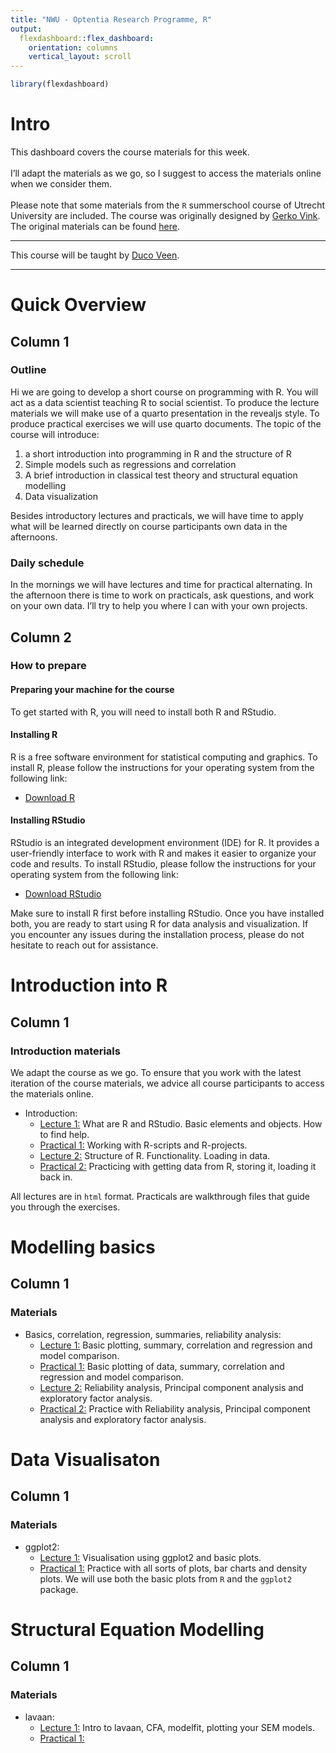 ```yaml
---
title: "NWU - Optentia Research Programme, R"
output: 
  flexdashboard::flex_dashboard:
    orientation: columns
    vertical_layout: scroll
---
```


```r
library(flexdashboard)
```

<!-- https://chat.openai.com/chat/dd967c72-a49c-4f21-ab54-2e20284b6ab0 -->

# Intro {.sidebar}

This dashboard covers the course materials for this week. 
<br> <br>
I'll adapt the materials as we go, so I suggest to access the materials online when we consider them. 
<br> <br>
Please note that some materials from the `R` summerschool course of Utrecht University are included. The course was originally designed by [Gerko Vink](https://www.gerkovink.com). The original materials can be found [here](https://github.com/gerkovink/R).

---

This course will be taught by [Duco Veen](https://www.ducoveen.com/). <br>

---
# Quick Overview

## Column 1

### Outline

Hi we are going to develop a short course on programming with R. You will act as a data scientist teaching R to social scientist. To produce the lecture materials we will make use of a quarto presentation in the revealjs style. To produce practical exercises we will use quarto documents. The topic of the course will introduce:

1)	a short introduction into programming in R and the structure of R
2)	Simple models such as regressions and correlation
3)	A brief introduction in classical test theory and structural equation modelling 
4)	Data visualization

Besides introductory lectures and practicals, we will have time to apply what will be learned directly on course participants own data in the afternoons. 

### Daily schedule 

In the mornings we will have lectures and time for practical alternating. In the afternoon there is time to work on practicals, ask questions, and work on your own data. I'll try to help you where I can with your own projects.

<!-- | When?  |      | What?      | -->
<!-- |:--------|:-------|:-------------| -->
<!-- | 09.00 | 09.30  | Lecture | -->
<!-- | 09:30 | 10.15  | Practical | -->
<!-- | 10.15 | 10.45  | Discussion | -->
<!-- |       | **break** |            | -->
<!-- | 11.00 | 11.45  | Lecture | -->
<!-- | 11:45 | 12.30  | Practical | -->
<!-- | 14:00 | 14.30  | Discussion | -->
<!-- | 14:30 | 15:30 | Lecture | -->
<!-- |       | **break** |            | -->
<!-- | 15:45 | 16.30  | Practical | -->
<!-- | 16:30 | 17:00  | Discussion | -->



## Column 2

### How to prepare

#### Preparing your machine for the course

To get started with R, you will need to install both R and RStudio. 

#### Installing R

R is a free software environment for statistical computing and graphics. To install R, please follow the instructions for your operating system from the following link:

- [Download R](https://cran.r-project.org/)

#### Installing RStudio

RStudio is an integrated development environment (IDE) for R. It provides a user-friendly interface to work with R and makes it easier to organize your code and results. To install RStudio, please follow the instructions for your operating system from the following link:

- [Download RStudio](https://rstudio.com/products/rstudio/download/)

Make sure to install R first before installing RStudio. Once you have installed both, you are ready to start using R for data analysis and visualization. If you encounter any issues during the installation process, please do not hesitate to reach out for assistance.




# Introduction into R

## Column 1

### Introduction materials
We adapt the course as we go. To ensure that you work with the latest iteration of the course materials, we advice all course participants to access the materials online.

- Introduction: 
    - [Lecture 1:](content/01_Introduction/lecture_01.html) What are R and RStudio. Basic elements and objects. How to find help.
    - [Practical 1:](content/01_Introduction/practical_01.html) Working with R-scripts and R-projects.
    - [Lecture 2:](content/01_Introduction/lecture_02.html) Structure of R. Functionality. Loading in data. 
    - [Practical 2:](content/01_Introduction/practical_02.html) Practicing with getting data from R, storing it, loading it back in.


All lectures are in `html` format. Practicals are walkthrough files that guide you through the exercises. 


# Modelling basics

## Column 1

### Materials

- Basics, correlation, regression, summaries, reliability analysis: 
    - [Lecture 1:](content/02_modelling/lecture_01.html) Basic plotting, summary, correlation and regression and model comparison. 
    - [Practical 1:](content/02_modelling/practical_01.html) Basic plotting of data, summary, correlation and regression and model comparison. 
    - [Lecture 2:](content/02_modelling/lecture_01.html) Reliability analysis, Principal component analysis and exploratory factor analysis. 
    - [Practical 2:](content/02_modelling/practical_02.html) Practice with Reliability analysis, Principal component analysis and exploratory factor analysis.
    
    <!-- - [Lecture 2:](content/02_modelling/lecture_02.html)  -->


# Data Visualisaton

## Column 1

### Materials

- ggplot2: 
    - [Lecture 1:](content/03_data_visualisation/lecture_01.html) Visualisation using ggplot2 and basic plots.
    - [Practical 1:](content/03_data_visualisation/practical_01.html) Practice with all sorts of plots, bar charts and density plots. We will use both the basic plots from `R` and the `ggplot2` package.
    
    <!-- - [Lecture 2:](content/03_data_visualisation/lecture_02.html)  -->


# Structural Equation Modelling

## Column 1

### Materials

- lavaan: 
    - [Lecture 1:](content/04_SEMn/lecture_01.html) Intro to lavaan, CFA, modelfit, plotting your SEM models.
    - [Practical 1:](content/04_SEM/practical_01.html) 
    
    <!-- - [Lecture 2:](content/04_SEM/lecture_02.html) -->

